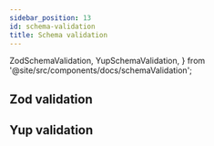 ```yaml
---
sidebar_position: 13
id: schema-validation
title: Schema validation
---
```


  ZodSchemaValidation,
  YupSchemaValidation,
} from '@site/src/components/docs/schemaValidation';

## Zod validation

<ZodSchemaValidation />

## Yup validation

<YupSchemaValidation />
